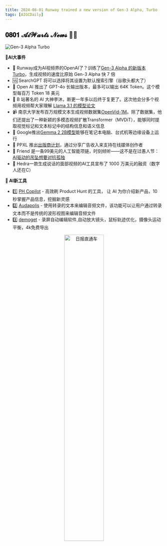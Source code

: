 ```yaml
---
title: 2024-08-01 Runway trained a new version of Gen-3 Alpha, Turbo
tags: [AIGCDaily]
---
```

## 𝟎𝟖𝟎𝟏 𝓐𝓲𝓦𝓪𝓻𝓽𝓼 𝓝𝓮𝔀𝓼  🧙📰 

![Gen-3 Alpha Turbo](https://cdn.jsdelivr.net/gh/donttal/imgbed/img/1_bEnVrdi2-VJ1Qqo0bduWyg.jpg)

**🤯AI大事件**

- 🦌 Runway成为AI视频界的OpenAI了？训练了[Gen-3 Alpha 的新版本 Turbo](https://x.com/runwayml/status/1818685167948435968)，生成视频的速度比原始 Gen-3 Alpha 快 7 倍
- 🆚 SearchGPT 将可以选择将其设置为默认搜索引擎（谷歌头都大了）
- 👊 Open AI 推出了 GPT-4o 长输出版本，最多可以输出 64K Token。这个模型每百万 Token 18 美元
- 🎉 B 站著名的 AI 大神李沐，断更一年多以后终于复更了。这次他会分多个视频用视频帮大家理解 [Llama 3.1 的模型论文](https://www.bilibili.com/video/BV1WM4m1y7Uh/)
- 📹 南京大学发布百万规模文本生成视频数据集[OpenVid-1M](https://mp.weixin.qq.com/s/mf9UrXh3Y4YWei0XSLPAPg)。除了数据集，他们还提出了一种新颖的多模态视频扩散Transformer（MVDiT），能够同时提取视觉标记和文本标记中的结构信息和语义信息
- 📓 Google推出[Gemma 2 2B模型](https://x.com/GoogleDeepMind/status/1818681376323096994)能够在笔记本电脑、台式机等边缘设备上运行
- 📕 PPXL 推出[出版商计划](https://aitoolsclub.com/perplexity-introduces-publishers-program-to-support-online-media-creators-by-sharing-ad-revenue/)，通过分享广告收入来支持在线媒体创作者
- 👬 Friend 是一条99美元的人工智能项链，时刻倾听——这不是在过愚人节：[AI驱动的吊坠想要对抗孤独](https://www.tomsguide.com/ai/friend-is-a-dollar99-ai-necklace-that-wants-to-help-you-remake-the-movie-her)
- 👄 Hedra一款生成说话的面部视频的AI工具宣布了 1000 万美元的融资（数字人还在C）


**🧰 AI新工具**

- 1️⃣ [PH Copilot](https://x.com/weijunext/status/1817557160022462721?s=12) - 高效刷 Product Hunt 的工具， 让 AI 为你介绍新产品，10 秒掌握产品信息，挖掘新灵感
- 2️⃣ [Audapolis](https://github.com/bugbakery/audapolis) - 使用转录的文本来编辑音频文件，该功能可以让用户通过转录文本而不是传统的波形视图来编辑音频文件
- 3️⃣ [demoget](https://www.demoget.com/) - 录屏自动编辑软件,自动放大镜头，鼠标轨迹优化，摄像头运动平衡，4k免费导出

<p align="center">
  <img src="https://cdn.jsdelivr.net/gh/donttal/imgbed/img/coder2.png" alt="日报直通车" width="50%"/>
</p>